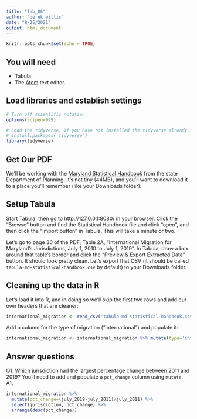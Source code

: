```yaml
---
title: "lab_06"
author: "derek willis"
date: "8/25/2021"
output: html_document
---
```


```r
knitr::opts_chunk$set(echo = TRUE)
```

## You will need

* Tabula
* The [Atom](https://atom.io/) text editor.

## Load libraries and establish settings
```r
# Turn off scientific notation
options(scipen=999)

# Load the tidyverse. If you have not installed the tidyverse already, remove the # from the next line and run it first.  
# install.packages('tidyverse')
library(tidyverse)
```

## Get Our PDF

We'll be working with the [Maryland Statistical Handbook](https://planning.maryland.gov/MSDC/Documents/md-statistical-handbook.pdf) from the state Department of Planning. It's not tiny (44MB), and you'll want to download it to a place you'll remember (like your Downloads folder).

## Setup Tabula

Start Tabula, then go to http://127.0.0.1:8080/ in your browser. Click the "Browse" button and find the Statistical Handbook file and click "open", and then click the "Import button" in Tabula. This will take a minute or two.

Let's go to page 30 of the PDF, Table 2A, "International Migration for Maryland's Jurisdictions, July 1, 2010 to July 1, 2019". In Tabula, draw a box around that table's border and click the "Preview & Export Extracted Data" button. It should look pretty clean. Let's export that CSV (it should be called `tabula-md-statistical-handbook.csv` by default) to your Downloads folder.

## Cleaning up the data in R

Let's load it into R, and in doing so we'll skip the first two rows and add our own headers that are cleaner:

```r
international_migration <- read_csv('tabula-md-statistical-handbook.csv', skip=2, col_names=c("jurisdiction", "july_2011", "july_2012", "july_2013", "july_2014", "july_2015", "july_2016", "july_2017", "july_2018", "july_2019", "total"))
```

Add a column for the type of migration ("international") and populate it:

```r
international_migration <- international_migration %>% mutate(type='international')
```

## Answer questions

Q1. Which jurisdiction had the largest percentage change between 2011 and 2019? You'll need to add and populate a `pct_change` column using `mutate`.
A1.

```r
international_migration %>%
  mutate(pct_change=(july_2019-july_2011)/july_2011) %>%
  select(jurisdiction, pct_change) %>%
  arrange(desc(pct_change))
```
